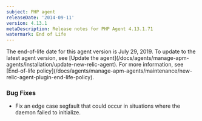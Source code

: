 ```yaml
---
subject: PHP agent
releaseDate: '2014-09-11'
version: 4.13.1
metaDescription: Release notes for PHP Agent 4.13.1.71
watermark: End of Life
---
```


<Callout variant="important">
  The end-of-life date for this agent version is July 29, 2019. To update to the latest agent version, see [Update the agent](/docs/agents/manage-apm-agents/installation/update-new-relic-agent). For more information, see [End-of-life policy](/docs/agents/manage-apm-agents/maintenance/new-relic-agent-plugin-end-life-policy).
</Callout>

### Bug Fixes

* Fix an edge case segfault that could occur in situations where the daemon failed to initialize.
